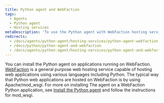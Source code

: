 ```yaml
---
title: Python agent and WebFaction
tags:
  - Agents
  - Python agent
  - Hosting services
metaDescription: 'To use the Python agent with WebFaction hosting services, follow the instructions for Apache/mod_wsgi.'
redirects:
  - /docs/agents/python-agent/hosting-services/python-agent-webfaction
  - /docs/python/python-agent-and-webfaction
  - /docs/agents/python-agent/hosting-services/python-agent-and-webfaction
---
```


You can install the Python agent on applications running on WebFaction. [WebFaction](http://www.webfaction.com/) is a general purpose web hosting service capable of hosting web applications using various languages including Python. The typical way that Python web applications are hosted on WebFaction is by using Apache/mod_wsgi. For more on installing The agent on a WebFaction Python application, see [Install the Python agent](/docs/agents/python-agent/installation-configuration/python-agent-installation) and follow the instructions for mod_wsgi.
